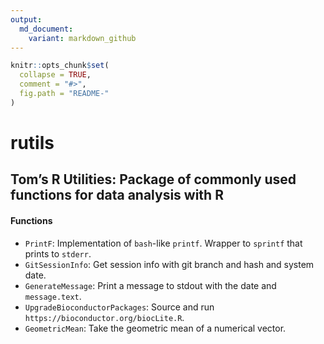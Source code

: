 ```yaml
---
output:
  md_document:
    variant: markdown_github
---
```


```r
knitr::opts_chunk$set(
  collapse = TRUE,
  comment = "#>",
  fig.path = "README-"
)
```

# rutils

## Tom's R Utilities: Package of commonly used functions for data analysis with R

#### Functions

* `PrintF`: Implementation of `bash`-like `printf`. Wrapper to `sprintf` that prints to `stderr`.
* `GitSessionInfo`: Get session info with git branch and hash and system date.
* `GenerateMessage`: Print a message to stdout with the date and `message.text`.
* `UpgradeBioconductorPackages`: Source and run `https://bioconductor.org/biocLite.R`.
* `GeometricMean`: Take the geometric mean of a numerical vector.
